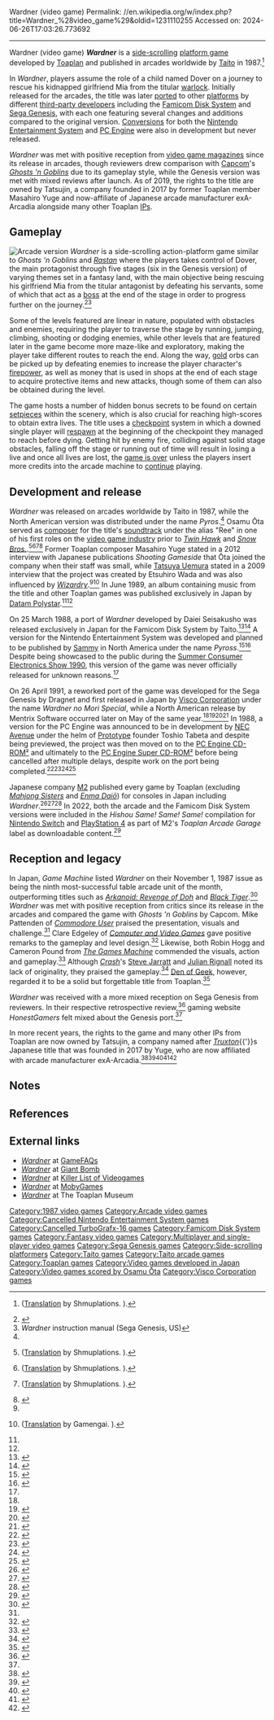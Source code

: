 Wardner (video game)
Permalink: //en.wikipedia.org/w/index.php?title=Wardner_%28video_game%29&oldid=1231110255
Accessed on: 2024-06-26T17:03:26.773692



------
Wardner (video game)
{{Use dmy dates|date=October 2019}}
{{Infobox video game
|title     = Wardner
|image     = Wardner arcade flyer.jpg
|developer = [[Toaplan]]
|publisher = [[Taito]]
|designer  = Etsuhiro Wada
|composer  = Osamu Ōta
|platforms = [[Arcade game|Arcade]], [[Famicom Disk System]], [[Sega Genesis]]
|released  = {{vgrelease|JP|September 1987<ref name="ATVGL:JaO1971-2005">{{cite book|last=Akagi|first=Masumi|url=https://archive.org/stream/ArcadeGameList1971-2005#page/n44/mode/1up|title=タイトー (Taito); 東亜プラン (Toa Plan); Taito America; P|work=アーケードTVゲームリスト 国内•海外編 (1971-2005)|edition=1st|publisher=[[:ja:アミューズメント通信社|Amusement News Agency]]|date=13 October 2006|pages=43, 50, 137, 161|isbn=978-4990251215|language=ja}}</ref>|NA|December 1987<ref name="ATVGL:JaO1971-2005"/>}}
|genre     = [[Platform game|Platform]]
|modes     = [[Single-player video game|Single-player]], [[Multiplayer video game|multiplayer]]
}}
'''''Wardner'''''{{efn|Also known as {{nihongo|'''''Forest of Wardner'''''|ワードナの森|''Wardner no Mori''||lead=yes}} in Japan and '''''Pyros''''' in North America on the arcades.}} is a [[Side-scrolling video game|side-scrolling]] [[platform game]] developed by [[Toaplan]] and published in arcades worldwide by [[Taito]] in 1987.<ref name="G49">{{cite magazine|url=https://archive.org/stream/gamest0049#page/51/mode/2up|title=東亜プラン|magazine=[[Gamest]]|issue=49|publisher=[[Shinseisha]]|date=September 1990|lang=ja}} ([http://shmuplations.com/toaplan-gamest/ Translation] by Shmuplations. {{Webarchive|url=https://web.archive.org/web/20191107033548/http://shmuplations.com/toaplan-gamest/|date=2019-11-07}}).</ref>

In ''Wardner'', players assume the role of a child named Dover on a journey to rescue his kidnapped girlfriend Mia from the titular [[warlock]]. Initially released for the arcades, the title was later [[Porting#Porting in gaming|ported]] to other [[Video game#Platforms|platforms]] by different [[third-party developer]]s including the [[Famicom Disk System]] and [[Sega Genesis]], with each one featuring several changes and additions compared to the original version. [[Video game conversion|Conversion]]s for both the [[Nintendo Entertainment System]] and [[PC Engine]] were also in development but never released.

''Wardner'' was met with positive reception from [[video game magazines]] since its release in arcades, though reviewers drew comparison with [[Capcom]]'s ''[[Ghosts 'n Goblins (video game)|Ghosts 'n Goblins]]'' due to its gameplay style, while the Genesis version was met with mixed reviews after launch. As of 2019, the rights to the title are owned by Tatsujin, a company founded in 2017 by former Toaplan member Masahiro Yuge and now-affiliate of Japanese arcade manufacturer exA-Arcadia alongside many other Toaplan [[Intellectual property|IP]]s.

== Gameplay ==
[[Image:ARC Wardner (Wardner no Mori - Pyros).png|thumb|left|Arcade version]]
''Wardner'' is a side-scrolling action-platform game similar to ''Ghosts 'n Goblins'' and ''[[Rastan (video game)|Rastan]]'' where the players takes control of Dover, the main protagonist through five stages (six in the Genesis version) of varying themes set in a fantasy land, with the main objective being rescuing his girlfriend Mia from the titular antagonist by defeating his servants, some of which that act as a [[Boss (video gaming)|boss]] at the end of the stage in order to progress further on the journey.<ref name="WnMpss">{{cite web|url=http://shootingstar.game.coocan.jp/wardner.html|title=ワードナの森|publisher=Shooting Star|access-date=2019-10-28|language=ja}}</ref><ref name="WnMpGENmanual">''Wardner'' instruction manual (Sega Genesis, US)</ref>

Some of the levels featured are linear in nature, populated with obstacles and enemies, requiring the player to traverse the stage by running, jumping, climbing, shooting or dodging enemies, while other levels that are featured later in the game become more maze-like and exploratory, making the player take different routes to reach the end. Along the way, [[gold]] orbs can be picked up by defeating enemies to increase the player character's [[firepower]], as well as money that is used in shops at the end of each stage to acquire protective items and new attacks, though some of them can also be obtained during the level.

The game hosts a number of hidden bonus secrets to be found on certain [[setpiece]]s within the scenery, which is also crucial for reaching high-scores to obtain extra lives. The title uses a [[Saved game#Checkpoints|checkpoint]] system in which a downed single player will [[Spawning (gaming)|respawn]] at the beginning of the checkpoint they managed to reach before dying. Getting hit by enemy fire, colliding against solid stage obstacles, falling off the stage or running out of time will result in losing a live and once all lives are lost, the [[Game over|game is over]] unless the players insert more credits into the arcade machine to [[Glossary of video game terms#Continue|continue]] playing.

== Development and release ==
''Wardner'' was released on arcades worldwide by Taito in 1987, while the North American version was distributed under the name ''Pyros''.<ref name="ATVGL:JaO1971-2005"/> Osamu Ōta served as [[Video game music#Composers|composer]] for the title's [[Soundtrack#Video game soundtracks|soundtrack]] under the alias "Ree" in one of his first roles on the [[video game industry]] prior to ''[[Twin Hawk]]'' and ''[[Snow Bros.]]''.<ref name="PSGv10">{{cite magazine|last=Abeto|first=Kobatsu|title=東亜プランインタビュー|magazine=PSG|volume=10|publisher=F.S.G Club|date=September 1989|lang=ja}} ([http://shmuplations.com/toaplan-psg/ Translation] by Shmuplations. {{Webarchive|url=https://web.archive.org/web/20170531193430/http://shmuplations.com/toaplan-psg/|date=2017-05-31}}).</ref><ref name="STGv4b">{{cite magazine|last1=Kiyoshi|first1=Tane|author2=hally (VORC)|last3=Yūsaku|first3=Yamamoto|title=東亜プラン特集 - 元・東亜プラン 開発者インタビュー: 弓削雅稔|magazine=Shooting Gameside|volume=4|publisher=Micro Magazine|date=3 February 2012|pages=41–48|lang=ja|isbn=978-4896373844}} ([http://shmuplations.com/toaplan-yuge1/ Translation] by Shmuplations. {{Webarchive|url=https://web.archive.org/web/20190906023744/http://shmuplations.com/toaplan-yuge1/|date=2019-09-06}}).</ref><ref name="VGMDB">{{cite web|url=https://vgmdb.net/album/5540|title=H24X-10005 &#124; TATSUJIN ~TOA PLAN GAME MUSIC SCENE ONE~|work=vgmdb.net|publisher=VGMdb|access-date=2019-10-26|archive-url=https://web.archive.org/web/20190508223350/https://vgmdb.net/album/5540|archive-date=8 May 2019|url-status=live}} ([http://shmuplations.com/toaplanmusic/ Translation] by Shmuplations. {{Webarchive|url=https://web.archive.org/web/20191022183049/http://shmuplations.com/toaplanmusic/|date=2019-10-22}}).</ref><ref name="vgmoWNMP">{{cite web|last=Kotowski|first=Don|url=http://www.vgmonline.net/truxton/|title=Truxton -Toaplan Game Music Scene-|website=vgmonline.net|publisher=Video Game Music Online|date=1 August 2012|access-date=2019-10-28}}</ref> Former Toaplan composer Masahiro Yuge stated in a 2012 interview with Japanese publications ''Shooting Gameside'' that Ōta joined the company when their staff was small, while [[Tatsuya Uemura]] stated in a 2009 interview that the project was created by Etsuhiro Wada and was also influenced by ''[[Wizardry]]''.<ref name="STGv4b"/><ref>{{cite magazine|author1=Iona|author2=VHS|author3=K-HEX|title=東亜プラン FOREVER|magazine=Floor 25|volume=9|date=June 2009|pages=1–70|lang=ja}} ([https://www.gamengai.com/#/cmnt-info?id=2332 Translation] by Gamengai. {{Webarchive|url=https://web.archive.org/web/20201010170328/https://www.gamengai.com/#/cmnt-info?id=2332|date=2020-10-10}}).</ref> In June 1989, an album containing music from the title and other Toaplan games was published exclusively in Japan by [[Datam Polystar]].<ref name="VGMDB"/><ref name="vgmoWNMP"/>

On 25 March 1988, a port of ''Wardner'' developed by Daiei Seisakusho was released exclusively in Japan for the Famicom Disk System by Taito.<ref name="GDRfds">{{cite web|url=http://tk-nz.game.coocan.jp/gamedatabase/software/DB_NTC1_FC1988.html|title=FAMICOM Soft > 1988|publisher=GAME Data Room|accessdate=2019-10-25|language=ja|archive-url=https://web.archive.org/web/20181001125739/http://tk-nz.game.coocan.jp/gamedatabase/software/DB_NTC1_FC1988.html|archive-date=1 October 2018|url-status=live}}</ref><ref>{{cite web|author=CRV|url=http://gdri.smspower.org/wiki/index.php/Daiei_Seisakusho|title=Daiei Seisakusho|website=gdri.smspower.org|date=25 January 2011|accessdate=2019-10-26|archive-url=https://web.archive.org/web/20190303173143/http://gdri.smspower.org/wiki/index.php/Daiei_Seisakusho|archive-date=3 March 2019|url-status=live}}</ref> A version for the Nintendo Entertainment System was developed and planned to be published by [[Sammy Corporation|Sammy]] in North America under the name ''Pyross''.<ref name="EGM13">{{cite magazine|url=https://archive.org/stream/Electronic_Gaming_Monthly_13#page/n76/mode/1up|title=Nintendo Player - Pyross (American Sammy)|magazine=[[Electronic Gaming Monthly]]|issue=13|publisher=Sendai Publishing|date=August 1990|page=75}}</ref><ref>{{cite web|last=MacMillan Jr|first=John|url=http://nintendoage.com/forum/messageview.cfm?StartRow=26&catid=3&threadid=61476|title=Rare NES vidpro cards|website=nintendoage.com|publisher=Bucket Head Media, LLC|date=7 February 2012|access-date=2019-10-26|archive-url=https://web.archive.org/web/20191027031009/http://nintendoage.com/forum/messageview.cfm?StartRow=26&catid=3&threadid=61476|archive-date=2019-10-27|url-status=live}}</ref> Despite being showcased to the public during the [[Consumer Electronics Show#1990s|Summer Consumer Electronics Show 1990]], this version of the game was never officially released for unknown reasons.<ref name="EGM13"/>

On 26 April 1991, a reworked port of the game was developed for the Sega Genesis by Dragnet and first released in Japan by [[Visco Corporation]] under the name ''Wardner no Mori Special'', while a North American release by Mentrix Software occurred later on May of the same year.<ref name="GProGENwnmp"/><ref name="MDF15">{{cite magazine|url=https://retrocdn.net/index.php?title=File%3AMegadrive_Fan_1991-04.pdf&page=34|title=New - ワードナの森 SPECIAL|magazine=[[:ja:メガドライブFAN|Mega Drive Fan]]|issue=15|publisher=[[Tokuma Shoten]]|date=April 1991|pages=34–35|lang=ja}}</ref><ref name="GDRmd">{{cite web|url=http://tk-nz.game.coocan.jp/gamedatabase/software/DB_SGC2_MD1991.html|title=MEGA DRIVE Soft > 1991|publisher=GAME Data Room|accessdate=2019-10-26|language=ja|archive-url=https://web.archive.org/web/20180827211343/http://tk-nz.game.coocan.jp/gamedatabase/software/DB_SGC2_MD1991.html|archive-date=27 August 2018|url-status=live}}</ref><ref>{{cite web|author=CRV|url=http://gdri.smspower.org/wiki/index.php/Dragnet|title=Dragnet|website=gdri.smspower.org|date=27 February 2012|accessdate=2019-10-26|archive-url=https://web.archive.org/web/20161009184958/http://gdri.smspower.org/wiki/index.php/Dragnet|archive-date=9 October 2016|url-status=live}}</ref> In 1988, a version for the PC Engine was announced to be in development by [[NEC Avenue]] under the helm of  [[Prototype (company)|Prototype]] founder Toshio Tabeta and despite being previewed, the project was then moved on to the [[TurboGrafx-16#TurboGrafx-CD/CD-ROM²|PC Engine CD-ROM²]] and ultimately to the [[TurboGrafx-16#Super CD-ROM²|PC Engine Super CD-ROM²]] before being cancelled after multiple delays, despite work on the port being completed.<ref>{{cite magazine|title=ワードナの森|magazine=[[:ja:マル勝PCエンジン|Marukatsu PC Engine]]|issue=1|publisher=[[Kadokawa Shoten]]|date=29 November 1988|lang=ja}}</ref><ref>{{cite magazine|url=https://archive.org/stream/Electronic_Gaming_Monthly_29#page/n53/mode/2up|title=Gametronix|magazine=[[Electronic Gaming Monthly]]|issue=29|publisher=Sendai Publishing|date=December 1991|pages=54–55}}</ref><ref>{{cite magazine|url=https://archive.org/stream/Famitsu0226Apr161993#page/n137/mode/2up|title=The Schedule: PC (PCエンジン) - ワードナの森|magazine=[[Famitsu]]|issue=226|publisher=[[ASCII Corporation|ASCII]]|date=16 April 1993|pages=138–139|lang=ja}}</ref><ref name="Yugev7i8">{{cite magazine|title=プロデューサー 多部田俊雄氏インタビュー|magazine=[[:ja:GAME SIDE#ユーゲー|Yūgē]]|volume=7|issue=8|publisher=[[:ja:キルタイムコミュニケーション|Kill Time Communication]]|date=1 May 2003|pages=94–96|lang=ja}}</ref>

Japanese company [[M2 (game developer)|M2]] published every game by Toaplan (excluding ''[[Mahjong Sisters]]'' and ''[[Enma Daiō]]'') for consoles in Japan including ''Wardner''.<ref>{{cite web|last=Wong|first=Alistair|url=https://www.siliconera.com/m2-to-bring-nearly-all-toaplan-games-to-modern-home-consoles/|title=M2 To Bring Nearly All Toaplan Games To Modern Home Consoles|work=[[Siliconera]]|publisher=[[Curse LLC]]|date=December 7, 2019|access-date=2020-07-04|archive-url=https://web.archive.org/web/20191207161342/https://www.siliconera.com/m2-to-bring-nearly-all-toaplan-games-to-modern-home-consoles/|archive-date=2019-12-07|url-status=live}}</ref><ref>{{cite news|last=Romano|first=Sal|url=https://gematsu.com/2019/12/m2-to-release-nearly-every-toaplan-game-for-console-starting-2020-in-japan|title=M2 to release nearly every Toaplan game for console starting 2020 in Japan - Mahjong Sisters and Enma Daiou not included|date=December 7, 2019|work=Gematsu|access-date=2020-07-04|archive-url=https://web.archive.org/web/20191207195505/https://gematsu.com/2019/12/m2-to-release-nearly-every-toaplan-game-for-console-starting-2020-in-japan|archive-date=2019-12-07|url-status=live}}</ref><ref>{{cite web|last=Muñoz|first=José David|url=https://www.hobbyconsolas.com/noticias/snow-bros-truxton-juegos-toaplan-llegaran-ps4-nintendo-switch-xbox-one-543325|title=Snow Bros. Truxton y más juegos de Toaplan llegarán a PS4, Nintendo Switch y Xbox One|work=[[Hobby Consolas]]|publisher=[[Axel Springer SE]]|date=December 8, 2019|access-date=2020-07-04|language=es|archive-url=https://web.archive.org/web/20191208170058/https://www.hobbyconsolas.com/noticias/snow-bros-truxton-juegos-toaplan-llegaran-ps4-nintendo-switch-xbox-one-543325|archive-date=2019-12-08|url-status=live}}</ref> In 2022, both the arcade and the Famicom Disk System versions were included in the ''Hishou Same! Same! Same!'' compilation for [[Nintendo Switch]] and [[PlayStation 4]] as part of M2's ''Toaplan Arcade Garage'' label as downloadable content.<ref>{{cite news|last=Romano|first=Sal|url=https://www.gematsu.com/2021/12/hishou-same-same-same-launches-april-28-2022-in-japan|title= Hishou Same! Same! Same! launches April 28, 2022 in Japan — Wardner joins the collection as downloadable. Wardner was currently re-released on February 25, 2022 for purchase download on the iiRcade Arcade/Console Platform System. content|work=Gematsu|date=December 22, 2021|access-date=2021-12-22}}</ref>

== Reception and legacy ==
{{Video game reviews
|GR         = (Genesis) 60%<ref>{{cite web|url=https://www.gamerankings.com/genesis/586584-wardner/index.html|title=Wardner for Genesis|work=[[GameRankings]]|publisher=[[CBS Interactive]]|date=2019|accessdate=2019-10-27|archive-url=https://web.archive.org/web/20190309041902/https://www.gamerankings.com/genesis/586584-wardner/index.html|archive-date=9 March 2019|url-status=live}}</ref>
|Fam        = (FDS) 24 / 40<ref name="WFTFDSwnmp">{{cite magazine|url=https://www.famitsu.com/games/t/18461/|title=ワードナの森 (ファミコン) - ファミ通.com|magazine=[[Famitsu]]|publisher=[[ASCII Corporation|ASCII]]|date=1988|access-date=2019-10-27|lang=ja}}</ref><br>(Genesis) 21 / 40<ref name="WFTGENwnmp">{{cite magazine|url=https://www.famitsu.com/games/t/7252/|title=ワードナの森 スペシャル (メガドライブ) - ファミ通.com|magazine=[[Famitsu]]|issue=130|publisher=[[ASCII Corporation|ASCII]]|date=2 May 1991|access-date=2019-10-27|lang=ja}}</ref>
|rev1       = ''[[ACE (magazine)|ACE]]''
|rev1Score  = (Genesis) 710 / 1000<ref name="ACEGENwnmp">{{cite magazine|last=David|first=Upchurch|url=https://archive.org/stream/ACEIssue47Aug91#page/n63/mode/2up|title=Screentest - Console - Wardner Special: Should CapCom be told? VISCO go battling ghosts 'n' ghouls...|magazine=[[ACE (magazine)|ACE]]|issue=47|publisher=[[Ascential|EMAP]]|date=August 1991|pages=64–65}}</ref>
|rev2       = ''[[Aktueller Software Markt]]''
|rev2Score  = (Genesis) 6 / 12<ref name="ASMGENwnmp">{{cite magazine|last=Suck|first=Michael|url=https://archive.org/stream/Aktueller_Software_Markt_-_Ausgabe_1991.09#page/n117/mode/1up|title=Konsolen - Forest Wardner (Mega Drive)|magazine=[[Aktueller Software Markt]]|issue=55|publisher=Tronic Verlag|date=August–September 1991|page=116|lang=de}}</ref>
|rev3       = ''[[Ação Games]]''
|rev3Score  = (Genesis) 6 / 12<ref name="AçGGENwnmp">{{cite magazine|url=https://archive.org/stream/AoGames02Junho1991/AoGames03-Julho1991#page/n42/mode/1up|title=Lançamentos Internationales - Wardner (Genesis/Mega Drive)|magazine=[[Ação Games]]|issue=3|publisher=[[Editora Abril|Editora Azul]]|date=July 1991|page=43|lang=pt}}</ref>
|rev4       = ''[[Gemaga|Beep! Mega Drive]]''
|rev4Score  = (Genesis) 27 / 40<ref name="B!MDGENwnmp">{{cite magazine|url=https://retrocdn.net/index.php?title=File:BeepMD_JP_1991-04.pdf&page=30|title=BEメガ•ドッグレース – ワードナの森 SPECIAL|magazine=[[Gemaga|Beep! Mega Drive]]|issue=19|publisher=[[SB Creative|SoftBank Creative]]|date=April 1991|page=28|lang=ja}}</ref>
|rev5       = ''[[Commodore User]]''
|rev5Score  = (Arcade) 7 / 10<ref name="CUserACwnmp">{{cite magazine|last=Pattenden|first=Mike|url=https://archive.org/stream/commodore-user-magazine-50#page/n118/mode/1up|title=Arcade: Wardner - Taito (2 x 10p)|magazine=[[Commodore User]]|issue=50|publisher=[[EMAP]]|date=November 1987|page=119}}</ref>
|rev6       = ''[[Tokuma Shoten#Magazines|Famimaga]]''
|rev6Score  = (FDS) 14.80 / 25<ref name="FCMFDSwnmp">{{cite magazine|title=Famicom Disk Card (188本) Gameboy (178本) Super Famicom (17本) All Catalog 5月24日号特別付録 - ワードナの森|magazine=[[Tokuma Shoten#Magazines|Famimaga]]|volume=7|issue=10|publisher=[[Tokuma Shoten]]|date=24 May 1991|page=33|lang=ja}}</ref>
|rev7       = ''[[GamePro]]''
|rev7Score  = (Genesis) 21 / 25<ref name="GProGENwnmp">{{cite magazine|last=Dave|first=Doctor|url=https://retrocdn.net/index.php?title=File:GamePro_US_022.pdf&page=36|title=Genesis ProView: Wardner|magazine=[[GamePro]]|issue=22|publisher=[[International Data Group|IDG]]|date=May 1991|pages=34–35}}</ref>
|rev8       = ''[[Games-X]]''
|rev8Score  = (Genesis) 80%<ref name="G-XGENwnmp">{{cite magazine|title=Wardner|magazine=[[Games-X]]|issue=11|publisher=[[Europress]]|date=July 4–10, 1991}}</ref>
|rev9       = ''[[:fr:Gen4|Génération 4]]''
|rev9Score  = (Genesis) 71%<ref name="G4GENwnmp">{{cite magazine|last=Querleux|first=Philippe|url=http://download.abandonware.org/magazines/Generation%204/generation4_numero035/generation%204%20-%20N035%20-%20JUILLET%20AOUT%201991%20-%20page130%20et%20page131.jpg|title=Console Test – Wardner (Visco)|magazine=[[:fr:Gen4|Génération 4]]|issue=35|publisher=Computec Media France|date=July–August 1991|page=130|lang=fr}}</ref>
|rev10      = ''HonestGamers''
|rev10Score = (Genesis) {{Rating|3|5}}<ref name="HGGENwnmp">{{cite web|last=Golding|first=Marc|url=http://www.honestgamers.com/1671/genesis/wardner/review.html|title=Wardner (Genesis) review|publisher=HonestGamers|date=22 December 2003|accessdate=2019-10-27|archive-url=https://web.archive.org/web/20190309041902/http://www.honestgamers.com/1671/genesis/wardner/review.html|archive-date=9 March 2019|url-status=live}}</ref>
|rev11      = ''[[:fr:Joystick (magazine)|Joystick]]''
|rev11Score = (Genesis) 83%<ref name="JstickGENwnmp1">{{cite magazine|last=Demoly|first=Jean-Marc|url=http://download.abandonware.org/magazines/Joystick/joystick_numero017/Joystick%20017%20-%20Page%20132%20%281991-06%29.jpg|title=Tests - Megadrive - Wardner|magazine=[[:fr:Joystick (magazine)|Joystick]]|issue=17|publisher=[[:fr:Anuman Interactive|Anuman Interactive]]|date=June 1991|page=132|lang=fr}}</ref><br>(Genesis) 84%<ref name="JstickGENwnmp2">{{cite magazine|url=http://download.abandonware.org/magazines/Joystick/joystick_numerohs03/Joystick%20HS%20n%b03%20-%20Juillet%20Ao%fbt%201991%20-%20Page%20137.jpg|title=Console News - Megadrive: Wardner|magazine=[[:fr:Joystick (magazine)|Joystick]]|issue=Hors-Serie 3|publisher=[[:fr:Anuman Interactive|Anuman Interactive]]|date=July–August 1991|page=137|lang=fr}}</ref>
|rev12      = ''[[Mean Machines]]''
|rev12Score = (Genesis) 84%<ref name="MMGENwnmp">{{cite magazine|author1=Julian|author2=Matt|url=https://archive.org/details/Mean_Machines_Issue_10_1991-07_EMAP_Images_GB#page/n69/mode/2up|title=Megadrive Review - Wardner|magazine=[[Mean Machines]]|issue=10|publisher=[[Ascential|EMAP]]|date=July 1991|pages=70–72|access-date=27 October 2019|archive-url=https://web.archive.org/web/20170315235748/https://archive.org/details/Mean_Machines_Issue_10_1991-07_EMAP_Images_GB#page/n69/mode/2up|archive-date=15 March 2017|url-status=live}}</ref>
|rev13      = ''[[Mega Drive Advanced Gaming]]''
|rev13Score = (Genesis) 43%<ref name="MDAGGENwnmp1">{{cite magazine|title=Beat'Em-Up Round-Up: Down The Pan - Wardner Special|magazine=[[Mega Drive Advanced Gaming]]|issue=3|publisher=[[Maverick Magazines]]|date=November 1992|page=79}}</ref><br>(Genesis) 48%<ref name="MDAGGENwnmp2">{{cite magazine|title=Review: Wardner|magazine=[[Mega Drive Advanced Gaming]]|issue=5|publisher=[[Maverick Magazines]]|date=January 1993|page=95}}</ref><br>(Genesis) 53%<ref name="MDAGGENwnmp2"/>
|rev14      = ''[[:ja:メガドライブFAN|Mega Drive Fan]]''
|rev14Score = (Genesis) 13.06 / 30<ref name="MDFGENwnmp">{{cite magazine|title=Mega Drive & Game Gear All Catalog '93 7月号特別付録 - ワードナの森 SPECIAL|magazine=[[:ja:メガドライブFAN|Mega Drive Fan]]|issue=42|publisher=[[Tokuma Shoten]]|date=15 July 1993|page=34|lang=ja}}</ref>
|rev15      = ''[[MegaTech]]''
|rev15Score = (Genesis) 75%<ref name="MegaTGENwnmp">{{cite magazine|url=https://retrocdn.net/index.php?title=File%3AMegaTech_UK_01.pdf&page=81|title=Game Index - Wardner|magazine=[[MegaTech]]|issue=1|publisher=[[Ascential|EMAP]]|date=December 1991|page=81}}</ref>
|rev16      = ''[[:de:Power Play (Zeitschrift)|Power Play]]''
|rev16Score = (Genesis) 72%<ref name="PPGENwnmp">{{cite magazine|last=Forster|first=Winfried|title=Videospiele / Tests - Wardner|magazine=[[:de:Power Play (Zeitschrift)|Power Play]]|issue=41|publisher=Future Verlag|date=August 1991|page=118|lang=de}}</ref>
|rev17      = ''[[Sega Power#Sega Power|Sega Power]]''
|rev17Score = (Genesis) {{Rating|4|5}}<ref name="SPower1GENwnmp">{{cite magazine|last=Jarratt|first=Steve|author-link=Steve Jarratt|url=https://retrocdn.net/index.php?title=File:SegaPower_UK_23.pdf&page=55|title=The Hard Line – Wardner Special (Import)|magazine=[[Sega Power#Sega Power|Sega Power]]|issue=23|publisher=[[Future plc]]|date=October 1991|page=55}}</ref><br>(Genesis) 43%<ref name="SPower2GENwnmp">{{cite magazine|last=South|first=Phil|url=https://retrocdn.net/index.php?title=File%3ASegaPower_UK_25.pdf&page=37|title=Power Review - Wardner|magazine=[[Sega Power#Sega Power|Sega Power]]|issue=25|publisher=[[Future plc]]|date=December 1991|page=37}}</ref>
|rev18      = ''[[Sega Pro]]''
|rev18Score = (Genesis) 54 / 100<ref name="SPro1GENwnmp">{{cite magazine|url=https://retrocdn.net/index.php?title=File%3ASegaPro_UK_06.pdf&page=31|title=The A-Z of Sega Games – Wardner Special (Mega Drive)|magazine=[[Sega Pro]]|issue=6|publisher=[[Paragon Publishing]]|date=April 1992|page=31}}</ref><br>(Genesis) 25 / 100<ref name="SPro2GENwnmp">{{cite magazine|title=Mega Drive – ProReview: Wardner Special|magazine=[[Sega Pro]]|issue=18|publisher=[[Paragon Publishing]]|date=April 1993|page=68}}</ref><br>(Genesis) 48 / 100<ref name="SPro2GENwnmp"/>
|rev19      = ''[[Tilt (French magazine)|Tilt]]''
|rev19Score = (Genesis) 17 / 20<ref name="TiltGENwnmp">{{cite magazine|last=Harbonn|first=Jacques|url=https://www.abandonware-magazines.org/affiche_mag.php?mag=28&num=369&album=oui|title=Hits - Wardner -- Megadrive|magazine=[[Tilt (French magazine)|Tilt]]|issue=92|publisher=[[:fr:Mondadori France|Editions Mondiales S.A.]]|date=July–August 1991|pages=51–52|lang=fr|access-date=27 October 2019|archive-url=https://web.archive.org/web/20170919232830/http://abandonware-magazines.org/affiche_mag.php?mag=28&num=369&album=oui|archive-date=19 September 2017|url-status=live}}</ref>
}}

In Japan, ''Game Machine'' listed ''Wardner'' on their November 1, 1987 issue as being the ninth most-successful table arcade unit of the month, outperforming titles such as ''[[Arkanoid: Revenge of Doh]]'' and ''[[Black Tiger (video game)|Black Tiger]]''.<ref>{{cite magazine|title=Game Machine's Best Hit Games 25 - テーブル型TVゲーム機 (Table Videos)|magazine=[[:ja:ゲームマシン|Game Machine]]|issue=319|publisher=[[:ja:アミューズメント通信社|Amusement Press, Inc.]]|date=1 November 1987|page=25|lang=ja}}</ref> ''Wardner'' was met with positive reception from critics since its release in the arcades and compared the game with ''Ghosts 'n Goblins'' by Capcom. Mike Pattenden of ''[[Commodore User]]'' praised the presentation, visuals and challenge.<ref name="CUserACwnmp"/> Clare Edgeley of ''[[Computer and Video Games]]'' gave positive remarks to the gameplay and level design.<ref name="CVGACwnmp">{{cite magazine|last=Edgeley|first=Clare|url=https://archive.org/stream/computer-video-games-magazine-074#page/n136/mode/1up|title=Arcade Action - Wardner|magazine=[[Computer and Video Games]]|issue=74|publisher=[[Future plc|Future Publishing]]|date=December 1987|page=137}}</ref> Likewise, both Robin Hogg and Cameron Pound from ''[[The Games Machine]]'' commended the visuals, action and gameplay.<ref name="TGMACwnmp">{{cite magazine|last1=Hogg|first1=Robin|last2=Pound|first2=Cameron|url=https://archive.org/stream/the-games-machine-03#page/n71/mode/1up|title=Arcades: Coin-Op Confrontation - Wardner|magazine=[[The Games Machine]]|issue=3|publisher=[[Newsfield|Newsfield Publications]]|date=February 1988|page=71}}</ref> Although ''[[Crash (magazine)|Crash]]'''s [[Steve Jarratt]] and [[Julian Rignall]] noted its lack of originality, they praised the gameplay.<ref name="CrashACwnmp">{{cite magazine|last1=Jarratt|first1=Steve|author-link1=Steve Jarratt|last2=Rignall|first2=Julian|author-link2=Julian Rignall|url=https://archive.org/stream/crash-magazine-52#page/n33/mode/1up|title=A Fistful Of Coin-Ops - Wardner|magazine=[[Crash (magazine)|Crash]]|issue=52|publisher=[[Newsfield Publications]]|date=May 1988|page=34}}</ref> [[Den of Geek]], however, regarded it to be a solid but forgettable title from Toaplan.<ref name="WnMpdog">{{cite web|last=Lambie|first=Ryan|url=https://www.denofgeek.com/uk/games/58480/toaplan-the-rise-and-fall-of-japans-greatest-shooting-game-company|title=Toaplan: the rise and fall of Japan's greatest shooting game company|work=[[Den of Geek]]|publisher=[[Dennis Publishing]]|date=21 June 2018|access-date=2019-10-26|archive-url=https://web.archive.org/web/20180621073806/http://www.denofgeek.com/uk/games/58480/toaplan-the-rise-and-fall-of-japans-greatest-shooting-game-company|archive-date=21 June 2018|url-status=live}}</ref>

''Wardner'' was received with a more mixed reception on Sega Genesis from reviewers. In their respective retrospective review,<ref name="Sega16">{{cite web|last=Neuhaus|first=Jeremy|url=http://www.sega-16.com/2008/11/wardner/|title=Genesis Reviews – Wardner|website=sega-16.com|date=7 November 2008|accessdate=2019-10-27|archive-url=https://web.archive.org/web/20190416203204/http://www.sega-16.com/2008/11/wardner/|archive-date=16 April 2019|url-status=live}}</ref> gaming website ''HonestGamers'' felt mixed about the Genesis port.<ref name="HGGENwnmp"/>

In more recent years, the rights to the game and many other IPs from Toaplan are now owned by Tatsujin, a company named after ''[[Truxton (video game)|Truxton]]''{{'}}s Japanese title that was founded in 2017 by Yuge, who are now affiliated with arcade manufacturer exA-Arcadia.<ref>{{cite web|url=http://tatsujin.tokyo/custom.html|title=ライセンス事業|publisher=TATSUJIN Co., Ltd.|date=2019|access-date=2019-10-25|language=ja|archive-url=https://web.archive.org/web/20181225203847/http://tatsujin.tokyo/custom.html|archive-date=2018-12-25|url-status=live}}</ref><ref>{{cite web|last=Bravo|first=Roberto|url=https://www.gamercafe.cl/2018/09/12/nueva-compania-tatsujin-asegura-tener-gran-parte-de-las-ips-de-la-extinta-toaplan/|title=Nueva compañía "Tatsujin" asegura tener gran parte de las IPs de la extinta Toaplan|publisher=Gamercafe|date=12 September 2018|access-date=2019-10-25|language=es|archive-url=https://web.archive.org/web/20191021030437/https://www.gamercafe.cl/2018/09/12/nueva-compania-tatsujin-asegura-tener-gran-parte-de-las-ips-de-la-extinta-toaplan/|archive-date=2019-10-21|url-status=live}}</ref><ref>{{cite web|url=https://exa.ac/en/editors/tatsujin/|title=Tatsujin|publisher=exA-Arcadia|date=2019|access-date=2019-10-25|archive-url=https://web.archive.org/web/20191021030706/https://exa.ac/en/editors/tatsujin/?v=a99877f71bd9|archive-date=2019-10-21|url-status=live}}</ref><ref>{{cite web|last=Bravo|first=Roberto|url=https://www.gamercafe.cl/2019/01/25/tatsujin-los-duenos-de-toaplan-anuncian-que-estan-trabajando-para-exa-arcadia/|title=Tatsujin, los dueños de Toaplan, anuncian que están trabajando para exA-Arcadia|publisher=Gamercafe|date=25 January 2019|access-date=2019-10-25|language=es|archive-url=https://web.archive.org/web/20191021031057/https://www.gamercafe.cl/2019/01/25/tatsujin-los-duenos-de-toaplan-anuncian-que-estan-trabajando-para-exa-arcadia/|archive-date=2019-10-21|url-status=live}}</ref><ref>{{cite web|url=https://www.4gamer.net/games/408/G040821/20190125146/|title=［JAEPO2019］TATSUJINやナツメアタリの参入が発表されたexA-Arcadia。出展コーナーの模様を紹介|work=[[4Gamer.net]]|publisher=Aetas Inc.|date=26 January 2019|access-date=2019-10-25|language=ja|archive-url=https://web.archive.org/web/20191021031252/https://www.4gamer.net/games/408/G040821/20190125146/|archive-date=2019-10-21|url-status=live}}</ref>

== Notes ==
{{notelist}}

== References ==
{{reflist}}

== External links ==
* [https://gamefaqs.gamespot.com/arcade/584112-wardner ''Wardner''] at [[GameFAQs]]
* [https://www.giantbomb.com/wardner/3030-6386/ ''Wardner''] at [[Giant Bomb]]
* [https://www.arcade-museum.com/game_detail.php?game_id=10403 ''Wardner''] at [[Killer List of Videogames]]
* [https://www.mobygames.com/game/wardner ''Wardner''] at [[MobyGames]]
* [http://privat.bahnhof.se/wb831590/toaplansite/allyourbase/wardner/index.html ''Wardner''] at The Toaplan Museum

{{Toaplan}}
{{Portal bar|1980s|Japan|Video games}}

{{DEFAULTSORT:Wardner (video game)}}
[[Category:1987 video games]]
[[Category:Arcade video games]]
[[Category:Cancelled Nintendo Entertainment System games]]
[[Category:Cancelled TurboGrafx-16 games]]
[[Category:Famicom Disk System games]]
[[Category:Fantasy video games]]
[[Category:Multiplayer and single-player video games]]
[[Category:Sega Genesis games]]
[[Category:Side-scrolling platformers]]
[[Category:Taito games]]
[[Category:Taito arcade games]]
[[Category:Toaplan games]]
[[Category:Video games developed in Japan]]
[[Category:Video games scored by Osamu Ōta]]
[[Category:Visco Corporation games]]